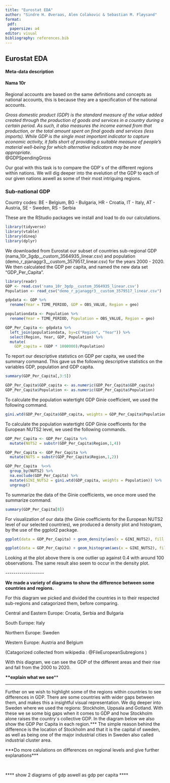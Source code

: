 ```yaml
---
title: "Eurostat EDA"
author: "Sindre H. Øveraas, Alen Colakovic & Sebastian M. Fløysand"
format: 
 pdf:
  papersize: a4
editor: visual
bibliography: references.bib
---
```


## Eurostat EDA

#### Meta-data description

#### Nama 10r

Regional accounts are based on the same definitions and concepts as national accounts, this is because they are a specification of the national accounts.

*Gross domestic product (GDP) is the standard measure of the value added created through the production of goods and services in a country during a certain period. As such, it also measures the income earned from that production, or the total amount spent on final goods and services (less imports). While GDP is the single most important indicator to capture economic activity, it falls short of providing a suitable measure of people's material well-being for which alternative indicators may be more appropriate.\
*\@GDPSpendingGross

Our goal with this task is to compare the GDP´s of the different regions within nations.
We will dig deeper into the evelution of the GDP to each of our given nations aswell as some of their most intriguing regions.

### Sub-national GDP

Country codes: BE - Belgium, BG - Bulgaria, HR - Croatia, IT - Italy, AT - Austria, SE - Sweden, RS - Serbia

These are the RStudio packages we install and load to do our calculations.

```r
library(tidyverse)
library(vtable)
library(dineq)
library(dplyr)
```

We downloaded from Eurostat our subset of countries sub-regional GDP (nama_10r_3gdp\_\_custom_3564935_linear.csv) and population (demo_r\_pjanaggr3\_\_custom_3579517_linear.csv) for the years 2000 - 2020.
We then calculated the GDP per capita, and named the new data set "GDP_Per_Capita".

```r
library(readr)
GDP <- read.csv('nama_10r_3gdp__custom_3564935_linear.csv')
Population <- read_csv("demo_r_pjanaggr3__custom_3579517_linear.csv")

gdpdata <- GDP %>%
  rename(Year = TIME_PERIOD, GDP = OBS_VALUE, Region = geo)

populationdata <- Population %>%
  rename(Year = TIME_PERIOD, Population = OBS_VALUE, Region = geo)

GDP_Per_Capita <- gdpdata %>%
  left_join(populationdata, by=c("Region", "Year")) %>%
  select(Region, Year, GDP, Population) %>%
  mutate(
    GDP_capita = (GDP * 1000000)/Population)
```

To report our descriptive statistics on GDP per capita, we used the summary command.
This gave us the following descriptive statistics on the variables GDP, population and GDP capita.

```r
summary(GDP_Per_Capita[,3:5])
```

```r
GDP_Per_Capita$GDP_capita <- as.numeric(GDP_Per_Capita$GDP_capita)
GDP_Per_Capita$Population <- as.numeric(GDP_Per_Capita$Population)
```

To calculate the population watertight GDP Ginie coefficient, we used the following command.

```r
gini.wtd(GDP_Per_Capita$GDP_capita, weights = GDP_Per_Capita$Population)
```

To calculate the population watertight GDP Ginie coefficents for the European NUTS2 level, we used the following commands.

```r
GDP_Per_Capita <- GDP_Per_Capita %>%  
  mutate(NUTS2 = substr(GDP_Per_Capita$Region,1,4))

GDP_Per_Capita <- GDP_Per_Capita %>%  
  mutate(NUTS = substr(GDP_Per_Capita$Region,1,2))

GDP_Per_Capita  %<>%
  group_by(NUTS2) %>%
  na.exclude(GDP_Per_Capita) %>%
  mutate(GINI_NUTS2 = gini.wtd(GDP_capita, weights = Population)) %>%
  ungroup()
```

To summarize the data of the Ginie coefficients, we once more used the summarize command.

```r
summary(GDP_Per_Capita[8])
```

For visualization of our data (the Ginie coefficients for the European NUTS2 level of our selected countries), we produced a density plot and histogram, by the use of the ggplot2 package.

```r
ggplot(data = GDP_Per_Capita) + geom_density(aes(x = GINI_NUTS2), fill = "maroon", col = "maroon", alpha = 0.2) + theme_bw()
```

```r
ggplot(data = GDP_Per_Capita) + geom_histogram(aes(x = GINI_NUTS2), fill = "maroon", col = "maroon", alpha = 0.2) + theme_bw()
```

Looking at the plot above there is one outlier up against 0.4 with around 100 observations.
The same result also seem to occur in the density plot.

\-\-\-\-\-\-\-\-\-\-\-\-\-\-\-\-\-\--

**We made a variety of diagrams to show the difference between some
countries and regions.**

For this diagram we picked and divided the countries in to their respected
sub-regions and catagorized them, before comparing.\


Central and Eastern Europe: Croatia, Serbia and Bulgaria\

South Europe: Italy\

Northern Europe: Sweden\

Western Europe: Austria and Belgium\

(Catagorized collected from wikipedia : @FileEuropeanSubregions
)

With this diagram, we can see the GDP of the different areas and their rise
and fall from the 2000 to 2020.

**\*\*explain what we see**\*\*\

-----------------

Further on we wish to highlight some of the regions within countries to see
differences in GDP.
There are some countries with wider gaps between them, and
makes this a insightful visual representation.
We dig deeper into Sweden where
we used the regions: Stockholm, Uppsala and Gotland.
With these we se some big
gaps when it comes to GDP and how Stockholm alone raises the country´s
collective GDP.
In the diagram below we also show the GDP Per Capita in each
region.\*\*\* The simple reason behind the difference is the location of Stockholm
and that it is the capital of sweden, as well as being one of the major
industrial cities in Sweden also called industrial cluster area.

\*\*\*Do more calulations on differences on regional levels and give further
explanations\*\*\*\

\

\*\*\*\* show 2 diagrams of gdp aswell as gdp per capita \*\*\*\*

